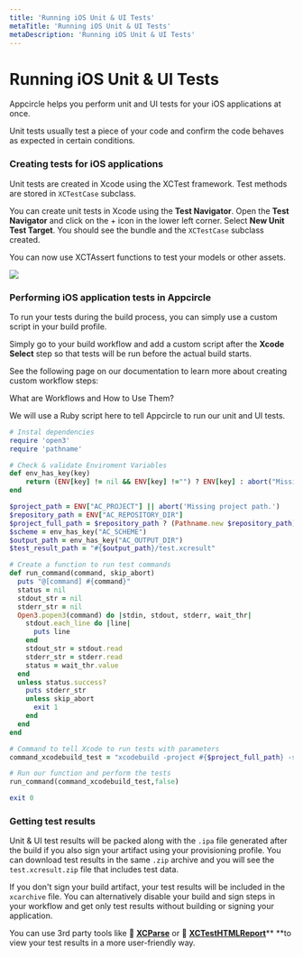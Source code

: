 ```yaml
---
title: 'Running iOS Unit & UI Tests'
metaTitle: 'Running iOS Unit & UI Tests'
metaDescription: 'Running iOS Unit & UI Tests'
---
```



# Running iOS Unit & UI Tests

Appcircle helps you perform unit and UI tests for your iOS applications at once.

Unit tests usually test a piece of your code and confirm the code behaves as expected in certain conditions.

### Creating tests for iOS applications

Unit tests are created in Xcode using the XCTest framework. Test methods are stored in `XCTestCase` subclass.

You can create unit tests in Xcode using the **Test Navigator**. Open the **Test Navigator** and click on the + icon in the lower left corner. Select **New Unit Test Target**. You should see the bundle and the `XCTestCase` subclass created.

You can now use XCTAssert functions to test your models or other assets.

![](https://cdn.appcircle.io/docs/assets/14-01-iOS-Unit-Tests.jpg)

### Performing iOS application tests in Appcircle

To run your tests during the build process, you can simply use a custom script in your build profile.

Simply go to your build workflow and add a custom script after the **Xcode Select** step so that tests will be run before the actual build starts.

See the following page on our documentation to learn more about creating custom workflow steps:

<ContentRef url="../workflows/why-to-use-workflows">What are Workflows and How to Use Them?</ContentRef>

We will use a Ruby script here to tell Appcircle to run our unit and UI tests.

```ruby
# Instal dependencies
require 'open3'
require 'pathname'

# Check & validate Enviroment Variables
def env_has_key(key)
	return (ENV[key] != nil && ENV[key] !="") ? ENV[key] : abort("Missing #{key}.")
end

$project_path = ENV["AC_PROJECT"] || abort('Missing project path.')
$repository_path = ENV["AC_REPOSITORY_DIR"]
$project_full_path = $repository_path ? (Pathname.new $repository_path).join($project_path) : $project_path
$scheme = env_has_key("AC_SCHEME")
$output_path = env_has_key("AC_OUTPUT_DIR")
$test_result_path = "#{$output_path}/test.xcresult"

# Create a function to run test commands
def run_command(command, skip_abort)
  puts "@[command] #{command}"
  status = nil
  stdout_str = nil
  stderr_str = nil
  Open3.popen3(command) do |stdin, stdout, stderr, wait_thr|
    stdout.each_line do |line|
      puts line
    end
    stdout_str = stdout.read
    stderr_str = stderr.read
    status = wait_thr.value
  end
  unless status.success?
    puts stderr_str
    unless skip_abort
      exit 1
    end
  end
end

# Command to tell Xcode to run tests with parameters
command_xcodebuild_test = "xcodebuild -project #{$project_full_path} -scheme #{$scheme} -destination 'platform=iOS Simulator,name=iPhone 11,OS=latest' -resultBundlePath #{$test_result_path} test COMPILER_INDEX_STORE_ENABLE=NO"

# Run our function and perform the tests
run_command(command_xcodebuild_test,false)

exit 0
```

### Getting test results

Unit & UI test results will be packed along with the `.ipa` file generated after the build if you also sign your artifact using your provisioning profile. You can download test results in the same `.zip` archive and you will see the `test.xcresult.zip` file that includes test data.

If you don't sign your build artifact, your test results will be included in the `xcarchive` file. You can alternatively disable your build and sign steps in your workflow and get only test results without building or signing your application.

You can use 3rd party tools like :link: [**XCParse**](https://github.com/ChargePoint/xcparse) or :link: [**XCTestHTMLReport**](https://github.com/TitouanVanBelle/XCTestHTMLReport)\*\* \*\*to view your test results in a more user-friendly way.
